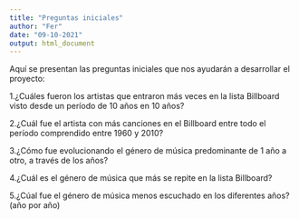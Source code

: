 ```yaml
---
title: "Preguntas iniciales"
author: "Fer"
date: "09-10-2021"
output: html_document
---
```

Aquí se presentan las preguntas iniciales que nos ayudarán a desarrollar el 
proyecto:

1.¿Cuáles fueron los artistas que entraron más veces en la lista Billboard visto 
  desde un período de 10 años en 10 años?

2.¿Cuál fue el artista con más canciones en el Billboard entre todo el período 
  comprendido entre 1960 y 2010?

3.¿Cómo fue evolucionando el género de música predominante de 1 año a otro, a 
  través de los años?

4.¿Cuál es el género de música que más se repite en la lista Billboard?

5.¿Cúal fue el género de música menos escuchado en los diferentes años? 
  (año por año)
